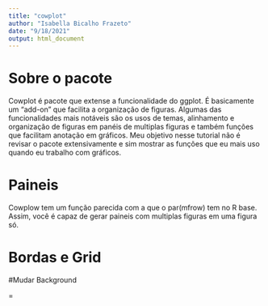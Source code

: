 ```yaml
---
title: "cowplot"
author: "Isabella Bicalho Frazeto"
date: "9/18/2021"
output: html_document
---
```



# Sobre o pacote

Cowplot é pacote que extense a funcionalidade do ggplot. É basicamente um "add-on" que facilita a organização de figuras. Algumas das funcionalidades mais notáveis são os usos de temas, alinhamento e organização de figuras em panéis de multiplas figuras e também funções que facilitam anotação em gráficos. Meu objetivo nesse tutorial não é revisar o pacote extensivamente e sim mostrar as funções que eu mais uso quando eu trabalho com gráficos.

# Paineis

Cowplow tem um função parecida com a que o par(mfrow) tem no R base. Assim, você é capaz de gerar paineis com multiplas figuras em uma figura só.

# Bordas e Grid

#Mudar Background

=


        